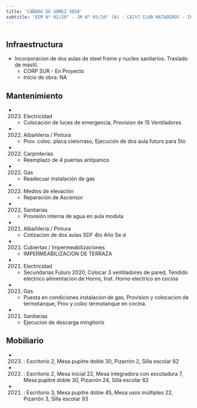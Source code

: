```yaml
---
title: 'CAÑADA DE GOMEZ 3850'
subtitle: 'EEM N° 02/20° - JM N° 05/20° (A) - CAIYJ CLUB MATADEROS - IFTS N° 02'
---
```


#
## Infraestructura

* Incorporacion de dos aulas de steel frame y nucleo sanitarios. Traslado de mastil. 
    + CORP SUR - En Proyecto 
    + Inicio de obra: NA 






## Mantenimiento

*  (2023) Electricidad 
    + Colocación de luces de emergencia, Provision de 15 Ventiladores

*  (2022) Albañileria / Pintura 
    + Prov. coloc. placa cielorraso, Ejecución de dos aula futuro para 5to

*  (2022) Carpinterías 
    + Reemplazo de 4 puertas antipanico

*  (2022) Gas 
    + Readecuar instalación de gas

*  (2022) Medios de elevación 
    + Reparación de Ascensor

*  (2022) Sanitarias 
    + Provisión interna de agua en aula modula

*  (2021) Albañileria / Pintura 
    + Cotizacion de dos aulas SDF 4to Año Se d

*  (2021) Cubiertas / Impermeabilizaciones 
    + IMPERMEABILIZACION DE TERRAZA

*  (2021) Electricidad 
    + Secundarias Futuro 2020, Colocar 3 ventiladores de pared, Tendido electrico alimentacion de Horno, Inst. Horno electrico en cocina

*  (2021) Gas 
    + Puesta en condiciones instalacion de gas, Provision y colocacion de termotanque, Prov y coloc  termotanque en cocina.

*  (2021) Sanitarias 
    + Ejecucion de descarga mingitorio





## Mobiliario

*  (2023) : Escritorio 2, Mesa pupitre doble 30, Pizarrón 2, Silla escolar 62 

*  (2022) : Escritorio 2, Mesa inicial 22, Mesa integradora con escotadura 7, Mesa pupitre doble 30, Pizarrón 24, Silla escolar 62 

*  (2021) : Escritorio 3, Mesa pupitre doble 45, Mesa usos múltiples 22, Pizarrón 3, Silla escolar 93 



